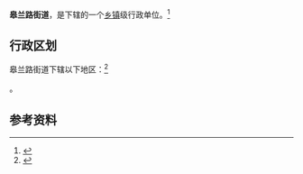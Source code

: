 {{中国乡级行政区
|景观照片文件名 = 
|景观照片描述 = 
|汉语拼音 = 
|其他语言 = 
|其他语言名称 = 
|旧称 = 
|地名出处 = 
|位置图文件名 = 
|位置图描述 = 
|自定义图片= 
|建置时间 = 
|政府驻地 = 
|毗邻 = 
|总面积 = 
|总人口 = 
|总人口年份 = 
|户籍人口 = 
|户籍人口年份 = 
|常住人口 = 
|常住人口年份 = 
|人口密度 = 
|GDP = 
|GDP年份 = 
|邮政编码 = 
|电话区号 = 931
|官方网站 = 
|网站名称 = 
|62/01/02/008/000}}

'''皋兰路街道'''，是{{PRC admin/fullname|62/01/02/008/000|3}}下辖的一个[[乡镇|乡镇]]级行政单位。<ref>{{PRC admin/ref sgc|{{PRC admin/parent|62/01/02/008/000}}}}</ref>

== 行政区划 ==

皋兰路街道下辖以下地区：<ref>{{PRC admin/ref sgc|62/01/02/008/000}}</ref>

{{PRC admin/children|62/01/02/008/000}}。

== 参考资料 ==

{{reflist}}

{{行政区划小作品}}
{{PRC admin/navcat|62/01/02/008/000}}